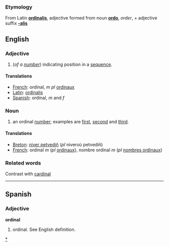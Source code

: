 ===Etymology===
From Latin '''[[ordinalis]]''', adjective formed from noun '''[[ordo]]''', ''order'', + adjective suffix '''[[-alis]]'''

==English==

===Adjective===

#(''of a [[number]]'') indicating position in a [[sequence]].

====Translations====

*[[French]]: ordinal, ''m pl'' [[ordinaux]]
*[[Latin]]: [[ordinalis]]
*[[Spanish]]: ordinal, ''m'' and ''f''

===Noun===

#an ordinal [[number]]; examples are [[first]], [[second]] and [[third]].

====Translations====

*[[Breton]]: [[niver petvediñ]] (''pl'' niveroù petvediñ)
*[[French]]: ordinal ''m'' (''pl'' [[ordinaux]]), nombre ordinal ''m'' (''pl'' [[nombres ordinaux]])

===Related words===
Contrast with [[cardinal]]

----
==Spanish==
===Adjective===
'''ordinal'''

# ordinal.  See English definition.



[[Category:English ordinal numbers|*]]